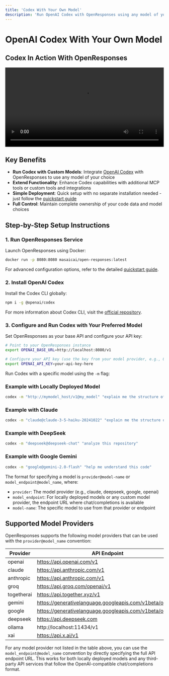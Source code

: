 ```yaml
---
title: 'Codex With Your Own Model'
description: 'Run OpenAI Codex with OpenResponses using any model of your choice'
---
```


# OpenAI Codex With Your Own Model

## Codex In Action With OpenResponses

<video width="100%" controls>
  <source src="/assets/Codex-Demo-fast.mp4" type="video/mp4" />
  Your browser does not support the video tag.
</video>

## Key Benefits

- **Run Codex with Custom Models**: Integrate [OpenAI Codex](https://github.com/openai/codex) with OpenResponses to use any model of your choice
- **Extend Functionality**: Enhance Codex capabilities with additional MCP tools or custom tools and integrations
- **Simple Deployment**: Quick setup with no separate installation needed - just follow the [quickstart guide](/quickstart)
- **Full Control**: Maintain complete ownership of your code data and model choices

## Step-by-Step Setup Instructions

### 1. Run OpenResponses Service

Launch OpenResponses using Docker:

```bash
docker run -p 8080:8080 masaicai/open-responses:latest
```

For advanced configuration options, refer to the detailed [quickstart guide](/quickstart).

### 2. Install OpenAI Codex

Install the Codex CLI globally:

```bash
npm i -g @openai/codex
```

For more information about Codex CLI, visit the [official repository](https://github.com/openai/codex).

### 3. Configure and Run Codex with Your Preferred Model

Set OpenResponses as your base API and configure your API key:

```bash
# Point to your OpenResponses instance
export OPENAI_BASE_URL=http://localhost:8080/v1

# Configure your API key (use the key from your model provider, e.g., OpenAI, Claude, etc.)
export OPENAI_API_KEY=your-api-key-here
```

Run Codex with a specific model using the `-m` flag:

### Example with Locally Deployed Model
```bash
codex -m "http://mymodel_host/v1@my_model" "explain me the structure of the codebase"
```

### Example with Claude
```bash
codex -m "claude@claude-3-5-haiku-20241022" "explain me the structure of the codebase"
```

### Example with DeepSeek
```bash
codex -m "deepseek@deepseek-chat" "analyze this repository"
```

### Example with Google Gemini
```bash
codex -m "google@gemini-2.0-flash" "help me understand this code"
```

The format for specifying a model is `provider@model-name` or `model_endpoint@model_name`, where:
- `provider`: The model provider (e.g., claude, deepseek, google, openai)
- `model_endpoint`: For locally deployed models or any custom model provider, the endpoint URL where chat/completions is available
- `model-name`: The specific model to use from that provider or endpoint

## Supported Model Providers

OpenResponses supports the following model providers that can be used with the `provider@model_name` convention:

| Provider | API Endpoint |
|----------|--------------|
| openai | https://api.openai.com/v1 |
| claude | https://api.anthropic.com/v1 |
| anthropic | https://api.anthropic.com/v1 |
| groq | https://api.groq.com/openai/v1 |
| togetherai | https://api.together.xyz/v1 |
| gemini | https://generativelanguage.googleapis.com/v1beta/openai/ |
| google | https://generativelanguage.googleapis.com/v1beta/openai/ |
| deepseek | https://api.deepseek.com |
| ollama | http://localhost:11434/v1 |
| xai | https://api.x.ai/v1 |

For any model provider not listed in the table above, you can use the `model_endpoint@model_name` convention by directly specifying the full API endpoint URL. This works for both locally deployed models and any third-party API services that follow the OpenAI-compatible chat/completions format. 